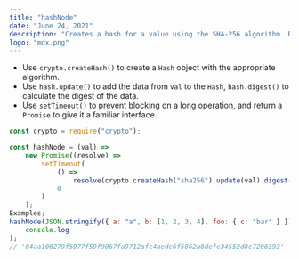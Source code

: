```yaml
---
title: "hashNode"
date: "June 24, 2021"
description: "Creates a hash for a value using the SHA-256 algorithm. Returns a promise."
logo: "mdx.png"
---
```


-   Use `crypto.createHash()` to create a `Hash` object with the appropriate algorithm.
-   Use `hash.update()` to add the data from `val` to the `Hash`, `hash.digest()` to calculate the digest of the data.
-   Use `setTimeout()` to prevent blocking on a long operation, and return a `Promise` to give it a familiar interface.

```js
const crypto = require("crypto");

const hashNode = (val) =>
    new Promise((resolve) =>
        setTimeout(
            () =>
                resolve(crypto.createHash("sha256").update(val).digest("hex")),
            0
        )
    );
Examples;
hashNode(JSON.stringify({ a: "a", b: [1, 2, 3, 4], foo: { c: "bar" } })).then(
    console.log
);
// '04aa106279f5977f59f9067fa9712afc4aedc6f5862a8defc34552d8c7206393'
```
